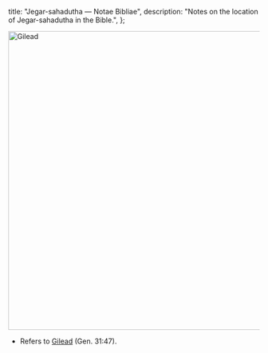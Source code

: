   title: "Jegar-sahadutha — Notae Bibliae",
  description: "Notes on the location of Jegar-sahadutha in the Bible.",
};

<Initial text="Jegar-sahadutha"/>

<Image
  className="sepia rounded"
  src="/places/gilead.jpg"
  alt="Gilead"
  width="600"
  height="600"
/>

- Refers to [Gilead](/places/old-testament/genesis/gilead) (Gen. 31:47).

